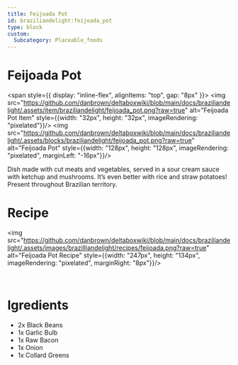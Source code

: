 ```yaml
---
title: Feijoada Pot
id: braziliandelight:feijoada_pot
type: block
custom:
  Subcategory: Placeable_foods
---
```


# Feijoada Pot

<span style={{ display: "inline-flex", alignItems: "top", gap: "8px" }}>
  <img src="https://github.com/danbrown/deltaboxwiki/blob/main/docs/braziliandelight/.assets/item/braziliandelight/feijoada_pot.png?raw=true"
         alt="Feijoada Pot Item" style={{width: "32px", height: "32px", imageRendering: "pixelated"}}/>
  <img src="https://github.com/danbrown/deltaboxwiki/blob/main/docs/braziliandelight/.assets/blocks/braziliandelight/feijoada_pot.png?raw=true"
         alt="Feijoada Pot" style={{width: "128px", height: "128px", imageRendering: "pixelated", marginLeft: "-16px"}}/>
</span>

Dish made with cut meats and vegetables, served in a sour cream sauce with ketchup and mushrooms.
It’s even better with rice and straw potatoes!
Present throughout Brazilian territory.

# Recipe

<img src="https://github.com/danbrown/deltaboxwiki/blob/main/docs/braziliandelight/.assets/images/brazilliandelight/recipes/feijoada.png?raw=true" alt="Feijoada Pot Recipe" style={{width: "247px", height: "134px", imageRendering: "pixelated", marginRight: "8px"}}/>

<br/>

# Igredients

- 2x Black Beans
- 1x Garlic Bulb
- 1x Raw Bacon
- 1x Onion
- 1x Collard Greens